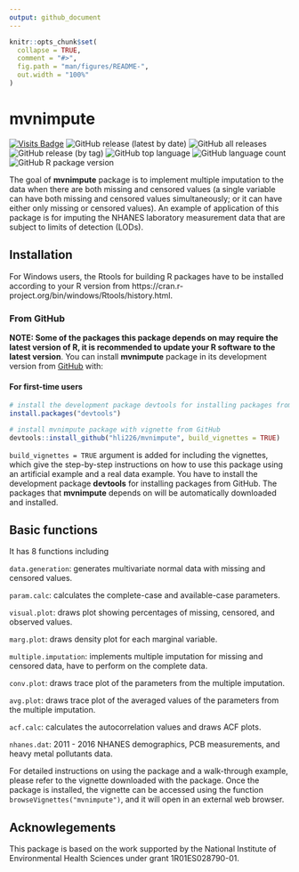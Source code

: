 ```yaml
---
output: github_document
---
```


<!-- README.md is generated from README.Rmd. Please edit that file -->

```r
knitr::opts_chunk$set(
  collapse = TRUE,
  comment = "#>",
  fig.path = "man/figures/README-",
  out.width = "100%"
)
```

# mvnimpute

<!-- badges: start -->

<!-- [![Hits](https://hits.seeyoufarm.com/api/count/incr/badge.svg?url=https%3A%2F%2Fgithub.com%2Fhli226%2Fmvnimpute&count_bg=%2379C83D&title_bg=%23555555&icon=&icon_color=%23E7E7E7&title=visits&edge_flat=false)](https://hits.seeyoufarm.com) -->
[![Visits Badge](https://badges.pufler.dev/visits/hli226/mvnimpute)](https://badges.pufler.dev)
![GitHub release (latest by date)](https://img.shields.io/github/v/release/hli226/mvnimpute)
![GitHub all releases](https://img.shields.io/github/downloads/hli226/mvnimpute/total?color=green)
![GitHub release (by tag)](https://img.shields.io/github/downloads/hli226/mvnimpute/latest/total)
![GitHub top language](https://img.shields.io/github/languages/top/hli226/mvnimpute)
![GitHub language count](https://img.shields.io/github/languages/count/hli226/mvnimpute)
![GitHub R package version](https://img.shields.io/github/r-package/v/hli226/mvnimpute)

<!-- badges: end -->

The goal of **mvnimpute** package is to implement multiple imputation to the data when there are both missing and censored values (a single variable can have both missing and censored values simultaneously; or it can have either only missing or censored values). An example of application of this package is for imputing the NHANES laboratory measurement data that are subject to limits of detection (LODs).


## Installation

For Windows users, the Rtools for building R packages have to be installed according to your R version from https://cran.r-project.org/bin/windows/Rtools/history.html.

### From GitHub

**NOTE: Some of the packages this package depends on may require the latest version of R, it is recommended to update your R software to the latest version**. You can install **mvnimpute** package in its development version from [GitHub](https://github.com) with:

#### For first-time users
``` r
# install the development package devtools for installing packages from GitHub
install.packages("devtools")

# install mvnimpute package with vignette from GitHub
devtools::install_github("hli226/mvnimpute", build_vignettes = TRUE)
```

`build_vignettes = TRUE` argument is added for including the vignettes, which give the step-by-step instructions on how to use this package using an artificial example and a real data example. You have to install the development package **devtools** for installing packages from GitHub. The packages that **mvnimpute** depends on will be automatically downloaded and installed.  

## Basic functions

It has 8 functions including 

`data.generation`: generates multivariate normal data with missing and censored values.

`param.calc`: calculates the complete-case and available-case parameters.

`visual.plot`: draws plot showing percentages of missing, censored, and observed values.

`marg.plot`: draws density plot for each marginal variable.

`multiple.imputation`: implements multiple imputation for missing and censored data, have to perform on the complete data.

`conv.plot`: draws trace plot of the parameters from the multiple imputation.

`avg.plot`: draws trace plot of the averaged values of the parameters from the multiple imputation.

`acf.calc`: calculates the autocorrelation values and draws ACF plots.

`nhanes.dat`: 2011 - 2016 NHANES demographics, PCB measurements, and heavy metal pollutants data.

For detailed instructions on using the package and a walk-through example, please refer to the vignette downloaded with the package. Once the package is installed, the vignette can be accessed using the function `browseVignettes("mvnimpute")`, and it will open in an external web browser.

## Acknowlegements

This package is based on the work supported by the National Institute of Environmental Health Sciences under grant 1R01ES028790-01. 
